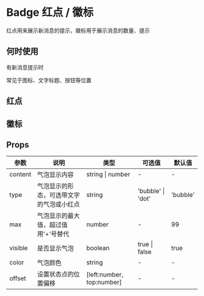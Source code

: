 # Badge 红点 / 徽标

红点用来展示新消息的提示，徽标用于展示消息的数量、提示

## 何时使用

有新消息提示时

常见于图标、文字标题、按钮等位置

## 红点


<DemoDot />

## 徽标


<DemoNormal />

## Props

| 参数    | 说明                                     | 类型             | 可选值            | 默认值   |
| ------- | ---------------------------------------- | ---------------- | ----------------- | -------- |
| content | 气泡显示内容                             | string \| number | -                 | -        |
| type    | 气泡显示的形态，可选带文字的气泡或小红点 | string           | 'bubble' \| 'dot' | 'bubble' |
| max     | 气泡显示的最大值，超过值用'+'号替代      | number           | -                 | 99       |
| visible | 是否显示气泡                             | boolean          | true \| false     | true     |
| color   | 气泡颜色                                 | string           | -                 | -        |
| offset   | 设置状态点的位置偏移                                 | [left:number, top:number]           | -                 | -        |
